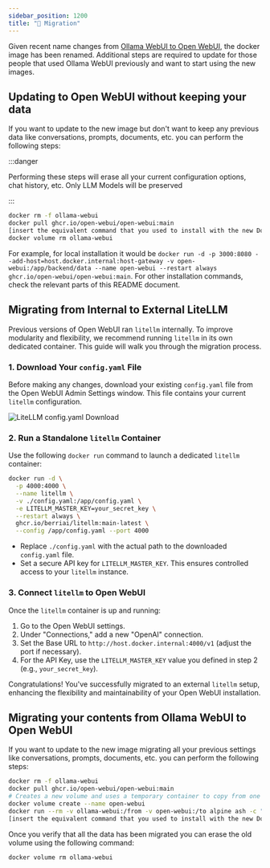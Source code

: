 ```yaml
---
sidebar_position: 1200
title: "🔄 Migration"
---
```



<TopBanners />

Given recent name changes from [Ollama WebUI to Open WebUI](https://github.com/open-webui/open-webui/discussions/602), the docker image has been renamed. Additional steps are required to update for those people that used Ollama WebUI previously and want to start using the new images.

## Updating to Open WebUI without keeping your data

If you want to update to the new image but don't want to keep any previous data like conversations, prompts, documents, etc. you can perform the following steps:

:::danger

Performing these steps will erase all your current configuration options, chat history, etc. Only LLM Models will be preserved

:::

```bash
docker rm -f ollama-webui
docker pull ghcr.io/open-webui/open-webui:main
[insert the equivalent command that you used to install with the new Docker image name]
docker volume rm ollama-webui
```

For example, for local installation it would be `docker run -d -p 3000:8080 --add-host=host.docker.internal:host-gateway -v open-webui:/app/backend/data --name open-webui --restart always ghcr.io/open-webui/open-webui:main`. For other installation commands, check the relevant parts of this README document.

## Migrating from Internal to External LiteLLM

Previous versions of Open WebUI ran `litellm` internally. To improve modularity and flexibility, we recommend running `litellm` in its own dedicated container. This guide will walk you through the migration process.

### 1. Download Your `config.yaml` File

Before making any changes, download your existing `config.yaml` file from the Open WebUI Admin Settings window. This file contains your current `litellm` configuration.

![LiteLLM config.yaml Download](/img/migration_litellm_config.png)

### 2. Run a Standalone `litellm` Container

Use the following `docker run` command to launch a dedicated `litellm` container:

```bash
docker run -d \
  -p 4000:4000 \
  --name litellm \
  -v ./config.yaml:/app/config.yaml \
  -e LITELLM_MASTER_KEY=your_secret_key \
  --restart always \
  ghcr.io/berriai/litellm:main-latest \
  --config /app/config.yaml --port 4000
```

- Replace `./config.yaml` with the actual path to the downloaded `config.yaml` file.
- Set a secure API key for `LITELLM_MASTER_KEY`. This ensures controlled access to your `litellm` instance.

### 3. Connect `litellm` to Open WebUI

Once the `litellm` container is up and running:

1. Go to the Open WebUI settings.
2. Under "Connections," add a new "OpenAI" connection.
3. Set the Base URL to `http://host.docker.internal:4000/v1` (adjust the port if necessary).
4. For the API Key, use the `LITELLM_MASTER_KEY` value you defined in step 2 (e.g., `your_secret_key`).

Congratulations! You've successfully migrated to an external `litellm` setup, enhancing the flexibility and maintainability of your Open WebUI installation.

## Migrating your contents from Ollama WebUI to Open WebUI

If you want to update to the new image migrating all your previous settings like conversations, prompts, documents, etc. you can perform the following steps:

```bash
docker rm -f ollama-webui
docker pull ghcr.io/open-webui/open-webui:main
# Creates a new volume and uses a temporary container to copy from one volume to another as per https://github.com/moby/moby/issues/31154#issuecomment-360531460
docker volume create --name open-webui
docker run --rm -v ollama-webui:/from -v open-webui:/to alpine ash -c "cd /from ; cp -av . /to"
[insert the equivalent command that you used to install with the new Docker image name]
```

Once you verify that all the data has been migrated you can erase the old volume using the following command:

```bash
docker volume rm ollama-webui
```
